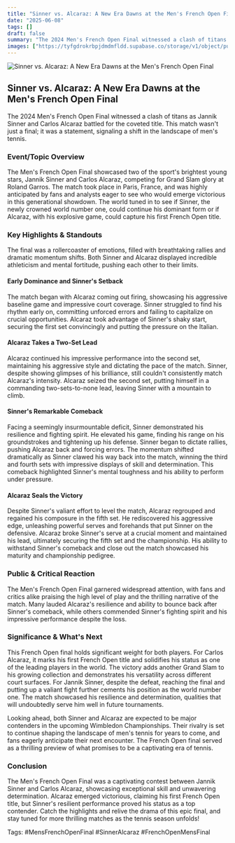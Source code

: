 ```yaml
---
title: "Sinner vs. Alcaraz: A New Era Dawns at the Men's French Open Final"
date: "2025-06-08"
tags: []
draft: false
summary: "The 2024 Men's French Open Final witnessed a clash of titans as Jannik Sinner and Carlos Alcaraz battled for the coveted title. This match wasn't just a final; it was a statement, signaling a shift in the landscape of men's tennis."
images: ["https://tyfgdrokrbpjdmdmfldd.supabase.co/storage/v1/object/public/image/2025-06-08-07-52-00-563-04-00.jpg"]
---
```




![Sinner vs. Alcaraz: A New Era Dawns at the Men's French Open Final](https://tyfgdrokrbpjdmdmfldd.supabase.co/storage/v1/object/public/image/2025-06-08-07-52-00-563-04-00.jpg)

## Sinner vs. Alcaraz: A New Era Dawns at the Men's French Open Final

The 2024 Men's French Open Final witnessed a clash of titans as Jannik Sinner and Carlos Alcaraz battled for the coveted title. This match wasn't just a final; it was a statement, signaling a shift in the landscape of men's tennis.

### Event/Topic Overview

The Men's French Open Final showcased two of the sport's brightest young stars, Jannik Sinner and Carlos Alcaraz, competing for Grand Slam glory at Roland Garros. The match took place in Paris, France, and was highly anticipated by fans and analysts eager to see who would emerge victorious in this generational showdown. The world tuned in to see if Sinner, the newly crowned world number one, could continue his dominant form or if Alcaraz, with his explosive game, could capture his first French Open title.

### Key Highlights & Standouts

The final was a rollercoaster of emotions, filled with breathtaking rallies and dramatic momentum shifts. Both Sinner and Alcaraz displayed incredible athleticism and mental fortitude, pushing each other to their limits.

#### Early Dominance and Sinner's Setback

The match began with Alcaraz coming out firing, showcasing his aggressive baseline game and impressive court coverage. Sinner struggled to find his rhythm early on, committing unforced errors and failing to capitalize on crucial opportunities. Alcaraz took advantage of Sinner's shaky start, securing the first set convincingly and putting the pressure on the Italian.

#### Alcaraz Takes a Two-Set Lead

Alcaraz continued his impressive performance into the second set, maintaining his aggressive style and dictating the pace of the match. Sinner, despite showing glimpses of his brilliance, still couldn't consistently match Alcaraz's intensity. Alcaraz seized the second set, putting himself in a commanding two-sets-to-none lead, leaving Sinner with a mountain to climb.

#### Sinner's Remarkable Comeback

Facing a seemingly insurmountable deficit, Sinner demonstrated his resilience and fighting spirit. He elevated his game, finding his range on his groundstrokes and tightening up his defense. Sinner began to dictate rallies, pushing Alcaraz back and forcing errors. The momentum shifted dramatically as Sinner clawed his way back into the match, winning the third and fourth sets with impressive displays of skill and determination. This comeback highlighted Sinner's mental toughness and his ability to perform under pressure.

#### Alcaraz Seals the Victory

Despite Sinner's valiant effort to level the match, Alcaraz regrouped and regained his composure in the fifth set. He rediscovered his aggressive edge, unleashing powerful serves and forehands that put Sinner on the defensive. Alcaraz broke Sinner's serve at a crucial moment and maintained his lead, ultimately securing the fifth set and the championship. His ability to withstand Sinner's comeback and close out the match showcased his maturity and championship pedigree.

### Public & Critical Reaction

The Men's French Open Final garnered widespread attention, with fans and critics alike praising the high level of play and the thrilling narrative of the match. Many lauded Alcaraz's resilience and ability to bounce back after Sinner's comeback, while others commended Sinner's fighting spirit and his impressive performance despite the loss.

### Significance & What's Next

This French Open final holds significant weight for both players. For Carlos Alcaraz, it marks his first French Open title and solidifies his status as one of the leading players in the world. The victory adds another Grand Slam to his growing collection and demonstrates his versatility across different court surfaces. For Jannik Sinner, despite the defeat, reaching the final and putting up a valiant fight further cements his position as the world number one. The match showcased his resilience and determination, qualities that will undoubtedly serve him well in future tournaments.

Looking ahead, both Sinner and Alcaraz are expected to be major contenders in the upcoming Wimbledon Championships. Their rivalry is set to continue shaping the landscape of men's tennis for years to come, and fans eagerly anticipate their next encounter. The French Open final served as a thrilling preview of what promises to be a captivating era of tennis.

### Conclusion

The Men's French Open Final was a captivating contest between Jannik Sinner and Carlos Alcaraz, showcasing exceptional skill and unwavering determination. Alcaraz emerged victorious, claiming his first French Open title, but Sinner's resilient performance proved his status as a top contender. Catch the highlights and relive the drama of this epic final, and stay tuned for more thrilling matches as the tennis season unfolds!

Tags: #MensFrenchOpenFinal #SinnerAlcaraz #FrenchOpenMensFinal

